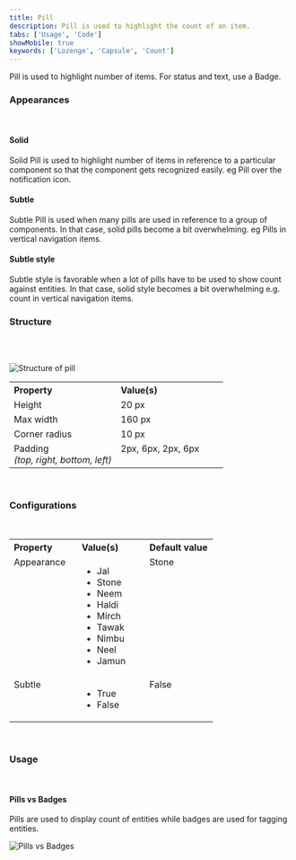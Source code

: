 ```yaml
---
title: Pill
description: Pill is used to highlight the count of an item.
tabs: ['Usage', 'Code']
showMobile: true
keywords: ['Lozenge', 'Capsule', 'Count']
---
```


Pill is used to highlight number of items. For status and text, use a Badge. 

### Appearances

<br/>

#### Solid

Solid Pill is used to highlight number of items in reference to a particular component so that the component gets recognized easily. eg Pill over the notification icon.

<Preview name='components-pills-alert--alert'/>

#### Subtle

Subtle Pill is used when many pills are used in reference to a group of components. In that case, solid pills become a bit overwhelming. eg Pills in vertical navigation items.

#### Subtle style
Subtle style is favorable when a lot of pills have to be used to show count against entities. In that case, solid style becomes a bit overwhelming e.g. count in vertical navigation items.
<Preview name='components-pills-subtle-alert--subtle-alert'/>
<br/>

### Structure
<br/>
<br/>

![Structure of pill](./images/pill-structure.png)
<br/>

<table style="width: 100%">
 <tbody>
   <tr>
     <th style="width:50%; text-align: left;">Property</th>
     <th style="width:50%; text-align: left;">Value(s)</th>
   </tr>
   <tr style="vertical-align: top">
      <td>Height</td>
      <td>20 px</td>
   </tr>
   <tr style="vertical-align: top">
      <td>Max width</td>
      <td>160 px</td>
   </tr>
   <tr style="vertical-align: top">
      <td>Corner radius</td>
      <td>10 px</td>
   </tr><tr style="vertical-align: top">
      <td>Padding<br/><em>(top, right, bottom, left)</em></td>
      <td>2px, 6px, 2px, 6px</td>
   </tr>
 </tbody>
</table>
<br/>

### Configurations

<br/>

<table style="width: 100%">
  <tbody>
    <tr>
      <th style="width:33%; text-align: left;">Property</th>
      <th style="width:33%; text-align: left;">Value(s)</th>
      <th style="width:33%; text-align: left;">Default value</th>
    </tr>
    <tr style="vertical-align: top">
      <td>Appearance</td>
      <td>
        <ul>
            <li>Jal</li>
            <li>Stone</li>
            <li>Neem</li>
            <li>Haldi</li>
            <li>Mirch</li>
            <li>Tawak</li>
            <li>Nimbu</li>
            <li>Neel</li>
            <li>Jamun</li>
        </ul>
      </td>
      <td>Stone</td>
    </tr>
    <tr style="vertical-align: top">
      <td>Subtle</td>
      <td>
          <ul>
              <li>True</li>
              <li>False</li>
          </ul>
      </td>
      <td>False</td>
    </tr>
  </tbody>
</table>
<br/>

### Usage

<br/>

#### Pills vs Badges

Pills are used to display count of entities while badges are used for tagging entities.

![Pills vs Badges](./images/pills-1.png)

<br/>
<br/>